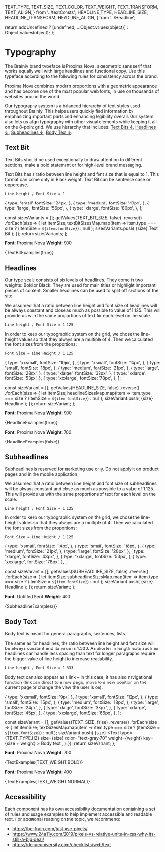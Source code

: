   TEXT_TYPE,
  TEXT_SIZE,
  TEXT_COLOR,
  TEXT_WEIGHT,
  TEXT_TRANSFORM,
  TEXT_ALIGN,
} from '../textConsts';
  HEADLINE_TYPE,
  HEADLINE_SIZE,
  HEADLINE_TRANSFORM,
  HEADLINE_ALIGN,
} from '../Headline';

<Meta title="Foundation ✨/Typography" />

  return addUndefined
    ? [undefined, ...Object.values(object)]
    : Object.values(object);
};

# Typography

The Brainly brand typeface is Proxima Nova, a geometric sans serif that works equally well with large headlines and functional copy. Use this typeface according to the following rules for consistency across the brand.

Proxima Nova combines modern proportions with a geometric appearance and has become one of the most popular web fonts, in use on thousands of websites around the world.

Our typography system is a balanced hierarchy of text styles used throughout Brainly.
This helps users quickly find information by emphasizing important parts and enhancing legibility overall.
Our system also lets us align typography with other visual elements while keeping it all on the 8-point grid. We use hierarchy that includes:
[Text Bits ↓](#text-bit), [Headlines ↓](#headlines), [Subheadlines ↓](#subheadlines), [Body Text ↓](#body-text).

## Text Bit

Text Bits should be used exceptionally to draw attention to different sections, make a bold statement or for high-level brand messaging.

Text Bits has a ratio between line height and font size that is equal to 1. This format can come only in Black weight. Text Bit can be sentence case or uppercase.

`Line height / Font Size = 1`

  {
    type: 'small',
    fontSize: '24px',
  },
  {
    type: 'medium',
    fontSize: '40px',
  },
  {
    type: 'large',
    fontSize: '56px',
  },
  {
    type: 'xlarge',
    fontSize: '80px',
  },
];

  const sizesVariants = [];
  getValues(TEXT_BIT_SIZE, false)
    .reverse()
    .forEach(size => {
      let itemSize;
      textBitSizesMap.map(item =>
        item.type === size ? (itemSize = `${item.fontSize}`) : null
      );
      sizesVariants.push(
        <TypeSpecimen key={size}>
          <Label>{size}</Label>
          <TextBit key="size" size={size} color="text-black">
            Text Bit
          </TextBit>
        </TypeSpecimen>
      );
    });
  return sizesVariants;
};

**Font**: Proxima Nova
**Weight**: 900

<Typeset>{TextBitExamples(true)}</Typeset>

## Headlines

Our type scale consists of six levels of headlines. They come in two weights: Bold or Black. They are used for main titles or highlight important pieces of content. Smaller headlines can be used to split off sections of the site.

We assumed that a ratio between line height and font size of headlines will be always constant and close as much as possible to value of 1.125. This will provide us with the same proportions of text for each level on the scale.

`Line height / Font Size = 1.125`

In order to keep our typographic system on the grid, we chose the line-height values so that they always are a multiple of 4. Then we calculated the font sizes from the proportions:

`Font Size = Line Height / 1.125`

  {
    type: 'xxsmall',
    fontSize: '10px',
  },
  {
    type: 'xsmall',
    fontSize: '14px',
  },
  {
    type: 'small',
    fontSize: '18px',
  },
  {
    type: 'medium',
    fontSize: '21px',
  },
  {
    type: 'large',
    fontSize: '28px',
  },
  {
    type: 'xlarge',
    fontSize: '39px',
  },
  {
    type: 'xxlarge',
    fontSize: '53px',
  },
  {
    type: 'xxxlarge',
    fontSize: '78px',
  },
];

  const sizeVariant = [];
  getValues(HEADLINE_SIZE, false)
    .reverse()
    .forEach(size => {
      let itemSize;
      headlineSizesMap.map(item =>
        item.type === size ? (itemSize = `${item.fontSize}`) : null
      );
      sizeVariant.push(
        <TypeSpecimen key={size}>
          <Label>{size}</Label>
          <Headline
            key={size}
            type={HEADLINE_TYPE.H2}
            size={size}
            extraBold={extraBold}
          >
            Headline
          </Headline>
        </TypeSpecimen>
      );
    });
  return sizeVariant;
};

**Font**: Proxima Nova
**Weight**: 900

<Typeset>{HeadlineExamples(true)}</Typeset>

**Font**: Proxima Nova
**Weight**: 700

<Typeset>{HeadlineExamples(false)}</Typeset>

## Subheadlines

Subheadlines is reserved for marketing use only. Do not apply it on product pages and in the mobile application.

We assumed that a ratio between line height and font size of subheadlines will be always constant and close as much as possible to a value of 1.125. This will provide us with the same proportions of text for each level on the scale.

`Line height / Font Size = 1.125`

In order to keep our typographic system on the grid, we chose the line-height values so that they always are a multiple of 4. Then we calculated the font sizes from the proportions:

`Font Size = Line Height / 1.125`

  {
    type: 'xsmall',
    fontSize: '14px',
  },
  {
    type: 'small',
    fontSize: '18px',
  },
  {
    type: 'medium',
    fontSize: '21px',
  },
  {
    type: 'large',
    fontSize: '28px',
  },
  {
    type: 'xlarge',
    fontSize: '43px',
  },
  {
    type: 'xxlarge',
    fontSize: '53px',
  },
  {
    type: 'xxxlarge',
    fontSize: '78px',
  },
];

  const sizeVariant = [];
  getValues(SUBHEADLINE_SIZE, false)
    .reverse()
    .forEach(size => {
      let itemSize;
      subheadlineSizesMap.map(item =>
        item.type === size ? (itemSize = `${item.fontSize}`) : null
      );
      sizeVariant.push(
        <TypeSpecimen key={size}>
          <Label>{size}</Label>
          <Subheadline key={size} type={SUBHEADLINE_TYPE.H2} size={size}>
            Headline
          </Subheadline>
        </TypeSpecimen>
      );
    });
  return sizeVariant;
};

**Font**: Untitled Serif
**Weight**: 400

<Typeset>{SubheadlineExamples()}</Typeset>

## Body Text

Body text is meant for general paragraphs, sentences, lists.

The same as for headlines, the ratio between line height and font size will be always constant and its value is 1.333. As shorter in length texts such as headlines can handle less spacing than text for longer paragraphs require the bigger value of line height to increase readability.

`Line height / Font Size = 1.333`

Body text can also appear as a link – in this case, it has also navigational function (link can direct to a new page, move to a new position on the current page or change the view the user is on).

  {
    type: 'xxsmall',
    fontSize: '9px',
  },
  {
    type: 'xsmall',
    fontSize: '12px',
  },
  {
    type: 'small',
    fontSize: '15px',
  },
  {
    type: 'medium',
    fontSize: '18px',
  },
  {
    type: 'large',
    fontSize: '24px',
  },
  {
    type: 'xlarge',
    fontSize: '33px',
  },
  {
    type: 'xxlarge',
    fontSize: '45px',
  },
  {
    type: 'xxxlarge',
    fontSize: '66px',
  },
];

  const sizeVariant = [];
  getValues(TEXT_SIZE, false)
    .reverse()
    .forEach(size => {
      let itemSize;
      textSizesMap.map(item =>
        item.type === size ? (itemSize = `${item.fontSize}`) : null
      );
      sizeVariant.push(
        <TypeSpecimen key={size}>
          <Label>{size}</Label>
          <Text
            type={TEXT_TYPE.H2}
            size={size}
            color="text-gray-70"
            weight={weight}
            key={size + weight}
          >
            Body text
          </Text>,
        </TypeSpecimen>
      );
    });
  return sizeVariant;
};

**Font**: Proxima Nova
**Weight**: 700

<Typeset>{TextExamples(TEXT_WEIGHT.BOLD)}</Typeset>

**Font**: Proxima Nova
**Weight**: 400

<Typeset>{TextExamples(TEXT_WEIGHT.NORMAL)}</Typeset>

## Accessibility

Each component has its own accessibility documentation containing a set of rules and usage examples to help implement accessible and readable text.
For additional reading on the topic, we recommend:

- <https://benfrain.com/just-use-pixels/>
- <https://www.24a11y.com/2019/pixels-vs-relative-units-in-css-why-its-still-a-big-deal/>
- <https://dequeuniversity.com/checklists/web/text>
